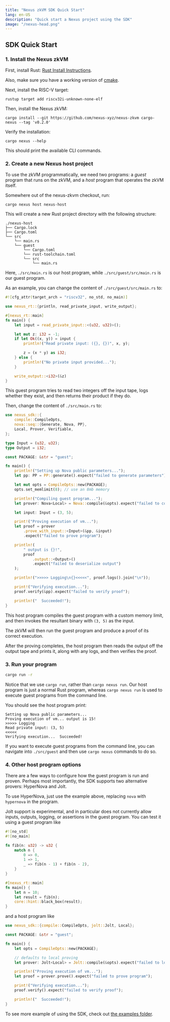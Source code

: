 ```yaml
---
title: "Nexus zkVM SDK Quick Start"
lang: en-US
description: "Quick start a Nexus project using the SDK"
image: "/nexus-head.png"
---
```




## SDK Quick Start

<Steps>

### 1. Install the Nexus zkVM

First, install Rust: [Rust Install Instructions](https://www.rust-lang.org/tools/install).

Also, make sure you have a working version of [cmake](https://cmake.org/).

Next, install the RISC-V target:

```shell
rustup target add riscv32i-unknown-none-elf
```

Then, install the Nexus zkVM:

```shell
cargo install --git https://github.com/nexus-xyz/nexus-zkvm cargo-nexus --tag 'v0.2.0'
```

Verify the installation:

```shell
cargo nexus --help
```

This should print the available CLI commands.

### 2. Create a new Nexus host project

To use the zkVM programmatically, we need two programs: a _guest_ program that runs on the zkVM, and a _host_ program that operates the zkVM itself.

Somewhere out of the nexus-zkvm checkout, run:
```shell
cargo nexus host nexus-host
```

This will create a new Rust project directory with the following structure:

```shell
./nexus-host
├── Cargo.lock
├── Cargo.toml
└── src
    └── main.rs
    └── guest
        └── Cargo.toml
        └── rust-toolchain.toml
        └── src
            └── main.rs
```

Here, `./src/main.rs` is our host program, while `./src/guest/src/main.rs` is our guest program.

As an example, you can change the content of `./src/guest/src/main.rs` to:

```rust
#![cfg_attr(target_arch = "riscv32", no_std, no_main)]

use nexus_rt::{println, read_private_input, write_output};

#[nexus_rt::main]
fn main() {
    let input = read_private_input::<(u32, u32)>();

    let mut z: i32 = -1;
    if let Ok((x, y)) = input {
        println!("Read private input: ({}, {})", x, y);

        z = (x * y) as i32;
    } else {
        println!("No private input provided...");
    }

    write_output::<i32>(&z)
}
```

This guest program tries to read two integers off the input tape, logs whether they exist, and then returns their product if they do.

Then, change the content of `./src/main.rs` to:

```rust
use nexus_sdk::{
    compile::CompileOpts,
    nova::seq::{Generate, Nova, PP},
    Local, Prover, Verifiable,
};

type Input = (u32, u32);
type Output = i32;

const PACKAGE: &str = "guest";

fn main() {
    println!("Setting up Nova public parameters...");
    let pp: PP = PP::generate().expect("failed to generate parameters");

    let mut opts = CompileOpts::new(PACKAGE);
    opts.set_memlimit(8); // use an 8mb memory

    println!("Compiling guest program...");
    let prover: Nova<Local> = Nova::compile(&opts).expect("failed to compile guest program");

    let input: Input = (3, 5);

    print!("Proving execution of vm...");
    let proof = prover
        .prove_with_input::<Input>(&pp, &input)
        .expect("failed to prove program");

    println!(
        " output is {}!",
        proof
            .output::<Output>()
            .expect("failed to deserialize output")
    );

    println!(">>>>> Logging\n{}<<<<<", proof.logs().join("\n"));

    print!("Verifying execution...");
    proof.verify(&pp).expect("failed to verify proof");

    println!("  Succeeded!");
}
```

This host program compiles the guest program with a custom memory limit, and then invokes the resultant binary with `(3, 5)` as the input.

The zkVM will then run the guest program and produce a proof of its correct execution.

After the proving completes, the host program then reads the output off the output tape and prints it, along with any logs, and then verifies the proof.

### 3. Run your program

```bash
cargo run -r
```

Notice that we use `cargo run`, rather than `cargo nexus run`. Our host program is just a normal Rust program, whereas `cargo nexus run` is used to execute guest programs from the command line.

You should see the host program print:

```
Setting up Nova public parameters...
Proving execution of vm... output is 15!
>>>>> Logging
Read private input: (3, 5)
<<<<<
Verifying execution...  Succeeded!
```

If you want to execute guest programs from the command line, you can navigate into `./src/guest` and then use `cargo nexus` commands to do so.

### 4. Other host program options

There are a few ways to configure how the guest program is run and proven. Perhaps most importantly, the SDK supports two alternative provers: HyperNova and Jolt.

To use HyperNova, just use the example above, replacing `nova` with `hypernova` in the program.

Jolt support is experimental, and in particular does not currently allow inputs, outputs, logging, or assertions in the guest program. You can test it using a guest program like

```rust
#![no_std]
#![no_main]

fn fib(n: u32) -> u32 {
    match n {
        0 => 0,
        1 => 1,
        _ => fib(n - 1) + fib(n - 2),
    }
}

#[nexus_rt::main]
fn main() {
    let n = 10;
    let result = fib(n);
    core::hint::black_box(result);
}
```

and a host program like

```rust
use nexus_sdk::{compile::CompileOpts, jolt::Jolt, Local};

const PACKAGE: &str = "guest";

fn main() {
    let opts = CompileOpts::new(PACKAGE);

    // defaults to local proving
    let prover: Jolt<Local> = Jolt::compile(&opts).expect("failed to load program");

    println!("Proving execution of vm...");
    let proof = prover.prove().expect("failed to prove program");

    print!("Verifying execution...");
    proof.verify().expect("failed to verify proof");

    println!("  Succeeded!");
}
```

To see more example of using the SDK, check out [the examples folder](https://github.com/nexus-xyz/nexus-zkvm/tree/main/sdk/examples).

</Steps>